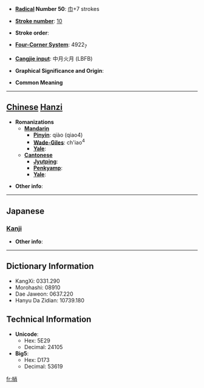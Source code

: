 * '''[[Wiktionary:Chinese radical index| Radical]] Number 50''': [[Wiktionary:Chinese radical index 巾|巾]]+7 strokes

* '''[[Wiktionary:Chinese total strokes index|Stroke number]]''': [[Wiktionary:Chinese total strokes index 10|10]]

* '''Stroke order''': 

* '''[[Wiktionary:Chinese four corner index|Four-Corner System]]''': 4922<sub>7</sub>

* '''[[Wiktionary:Chinese Cangjie index|Cangjie input]]''': 中月火月 (LBFB)

* '''Graphical Significance and Origin''': 

* '''Common Meaning'''

----

== [[Chinese]] [[Hanzi]] ==

* '''Romanizations'''
** '''[[Mandarin]]'''
*** '''[[Pinyin]]''': qiào (qiao4)
*** '''[[Wade-Giles]]''': ch'iao<sup>4</sup>
*** '''[[Yale]]''': 
** '''[[Cantonese]]'''
*** '''[[Jyutping]]''':
*** '''[[Penkyamp]]''': 
*** '''[[Yale]]''': 

* '''Other info''': 

----

==Japanese==
===[[Kanji]]===
{{kanji|on readings=[[せう]] (seu)
|kun readings=[[はちまき]] (hachimaki), [[ずきん]] (zukin)
}}

* '''Other info''':  

----

== Dictionary Information ==

* KangXi: 0331.290
* Morohashi: 08910
* Dae Jaweon: 0637.220
* Hanyu Da Zidian: 10739.180

== Technical Information ==

* '''Unicode''':
** Hex: 5E29
** Decimal: 24105
* '''Big5''':
** Hex: D173
** Decimal: 53619

[[fr:帩]]